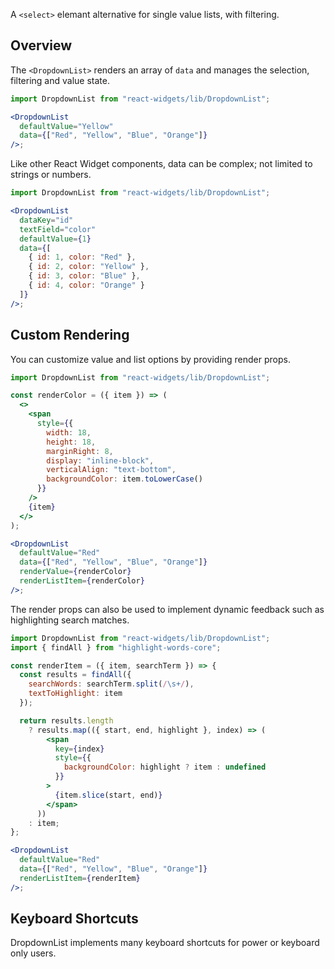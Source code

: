 A `<select>` elemant alternative for single value lists, with filtering.

## Overview

The `<DropdownList>` renders an array of `data` and manages the selection, filtering and value state.

```jsx
import DropdownList from "react-widgets/lib/DropdownList";

<DropdownList
  defaultValue="Yellow"
  data={["Red", "Yellow", "Blue", "Orange"]}
/>;
```

Like other React Widget components, data can be complex; not limited to strings or numbers.

```jsx
import DropdownList from "react-widgets/lib/DropdownList";

<DropdownList
  dataKey="id"
  textField="color"
  defaultValue={1}
  data={[
    { id: 1, color: "Red" },
    { id: 2, color: "Yellow" },
    { id: 3, color: "Blue" },
    { id: 4, color: "Orange" }
  ]}
/>;
```

## Custom Rendering

You can customize value and list options by providing render props.

```jsx
import DropdownList from "react-widgets/lib/DropdownList";

const renderColor = ({ item }) => (
  <>
    <span
      style={{
        width: 18,
        height: 18,
        marginRight: 8,
        display: "inline-block",
        verticalAlign: "text-bottom",
        backgroundColor: item.toLowerCase()
      }}
    />
    {item}
  </>
);

<DropdownList
  defaultValue="Red"
  data={["Red", "Yellow", "Blue", "Orange"]}
  renderValue={renderColor}
  renderListItem={renderColor}
/>;
```

The render props can also be used to implement dynamic feedback such as highlighting
search matches.

```jsx showImports
import DropdownList from "react-widgets/lib/DropdownList";
import { findAll } from "highlight-words-core";

const renderItem = ({ item, searchTerm }) => {
  const results = findAll({
    searchWords: searchTerm.split(/\s+/),
    textToHighlight: item
  });

  return results.length
    ? results.map(({ start, end, highlight }, index) => (
        <span
          key={index}
          style={{
            backgroundColor: highlight ? item : undefined
          }}
        >
          {item.slice(start, end)}
        </span>
      ))
    : item;
};

<DropdownList
  defaultValue="Red"
  data={["Red", "Yellow", "Blue", "Orange"]}
  renderListItem={renderItem}
/>;
```

## Keyboard Shortcuts

DropdownList implements many keyboard shortcuts for power or keyboard only users.

```

```
